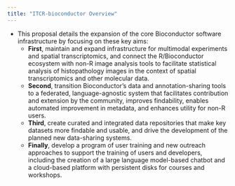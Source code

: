 ```yaml
---
title: "ITCR-bioconductor Overview"
---
```


- This proposal details the expansion of the core Bioconductor software infrastructure by focusing on these key aims:
    - **First**, maintain and expand infrastructure for multimodal experiments and spatial transcriptomics, and connect the R/Bioconductor ecosystem with non-R image analysis tools to facilitate statistical analysis of histopathology images in the context of spatial transcriptomics and other molecular data.
    - **Second**, transition Bioconductor’s data and annotation-sharing tools to a federated, language-agnostic system that facilitates contribution and extension by the community, improves findability, enables automated improvement in metadata, and enhances utility for non-R users.
    - **Third**, create curated and integrated data repositories that make key datasets more findable and usable, and drive the development of the planned new data-sharing systems.
    - **Finally**, develop a program of user training and new outreach approaches to support the training of users and developers, including the creation of a large language model-based chatbot and a cloud-based platform with persistent disks for courses and workshops.
